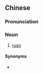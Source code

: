 ==Chinese==
{{zh-forms|type=12}}

===Pronunciation===
{{zh-pron
|m=qínpípá
|cat=n
}}

===Noun===
{{zh-noun}}

# {{lb|zh|musical instrument}} [[ruan]]

====Synonyms====
* {{zh-l|阮}}